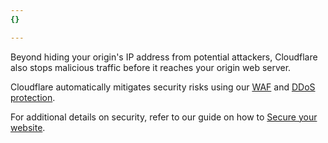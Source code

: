```yaml
---
{}

---
```


Beyond hiding your origin's IP address from potential attackers, Cloudflare also stops malicious traffic before it reaches your origin web server.

Cloudflare automatically mitigates security risks using our [WAF](/waf/about/) and [DDoS protection](/ddos-protection/).

For additional details on security, refer to our guide on how to [Secure your website](/learning-paths/application-security/).
